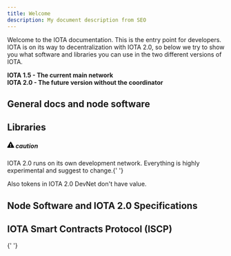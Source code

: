 ```yaml
---
title: Welcome
description: My document description from SEO
---
```



Welcome to the IOTA documentation. This is the entry point for developers.
IOTA is on its way to decentralization with IOTA 2.0, so below we try to show you
what software and libraries you can use in the two different versions of IOTA.

**IOTA 1.5 - The current main network**  
**IOTA 2.0 - The future version without the coordinator**

<Tabs>
  <TabItem value='iota_1.5' label='IOTA 1.5' default>
    <h2 className='padding-top--lg' style={{ fontSize: '2rem' }}>
      General docs and node software
    </h2>
    <div className='row'>
      <Card
        title='Chrysalis'
        link='chrysalis-docs/welcome'
        description='Mainnet documentation'
        icon='&#xe901;'
      />
      <Card
        title='Hornet'
        link='/hornet/welcome'
        description='IOTA node written in Go'
        icon='&#xe904;'
      />
      <Card
        title='Bee'
        link='/bee/getting_started/getting_started'
        description='IOTA node written in Rust'
        icon='&#xe900;'
      />
    </div>
    <h2 className='padding-top--lg' style={{ fontSize: '2rem' }}>
      Libraries
    </h2>
    <div className='row'>
      <Card
        title='Core'
        link='/iota.rs/welcome'
        description='IOTA core functionality'
        icon='&#xe907;'
      />
      <Card
        title='Wallet'
        link='/wallet.rs/welcome'
        description='Build IOTA wallets'
        icon='&#xe90a;'
      />
      <Card
        title='Stronghold'
        link='/stronghold.rs/welcome'
        description='Handle secrets securely'
        icon='&#xe909;'
      />
      <Card
        title='Identity'
        link='/identity.rs/introduction'
        description='Identity framework'
        icon='&#xe905;'
      />
      <Card
        title='Streams'
        link='/streams/welcome'
        description='Share data securely'
        icon='&#xe908;'
      />
    </div>
  </TabItem>
  <TabItem value='iota_2.0' label='IOTA 2.0'>
    <div className='admonition admonition-caution alert alert--warning'>
      <div className='admonition-heading'>
        <h5>
          <span className='admonition-icon'>
            <svg
              xmlns='http://www.w3.org/2000/svg'
              width='16'
              height='16'
              viewBox='0 0 16 16'
            >
              <path
                fillRule='evenodd'
                d='M8.893 1.5c-.183-.31-.52-.5-.887-.5s-.703.19-.886.5L.138 13.499a.98.98 0 0 0 0 1.001c.193.31.53.501.886.501h13.964c.367 0 .704-.19.877-.5a1.03 1.03 0 0 0 .01-1.002L8.893 1.5zm.133 11.497H6.987v-2.003h2.039v2.003zm0-3.004H6.987V5.987h2.039v4.006z'
              ></path>
            </svg>
          </span>
          caution
        </h5>
      </div>
      <div className='admonition-content'>
        <p>
          IOTA 2.0 runs on its own development network. Everything is highly
          experimental and suggest to change.{' '}
        </p>
        <p>Also tokens in IOTA 2.0 DevNet don't have value.</p>
      </div>
    </div>
    <h2 className='padding-top--lg' style={{ fontSize: '2rem' }}>
      Node Software and IOTA 2.0 Specifications
    </h2>
    <div className='row'>
      <Card
        title='GoShimmer'
        link='/goshimmer/welcome'
        description='IOTA 2.0 node'
        icon='&#xe903;'
      />
      <Card
        title='Coordicide Specs'
        link='/IOTA-2.0-Research-Specifications/Preface'
        description='Decentralizing IOTA'
        icon='&#xe906;'
      />
    </div>
    <h2 className='padding-top--lg' style={{ fontSize: '2rem' }}>
      IOTA Smart Contracts Protocol (ISCP)
    </h2>
    <div className='row'>
      <Card
        title='Wasp'
        link='/goshimmer/welcome'
        description='Smart contract node'
        icon='&#xe90b;'
      />{' '}
    </div>
  </TabItem>
</Tabs>
